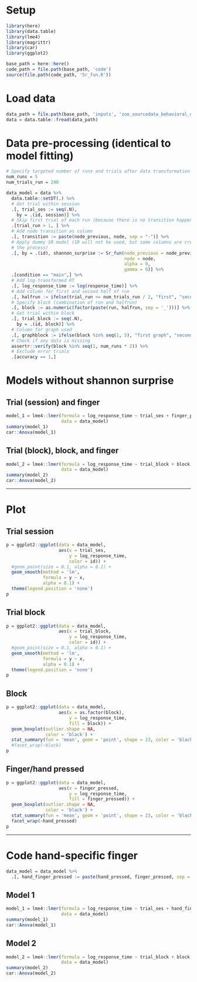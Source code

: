 
# Setup

```r
library(here)
library(data.table)
library(lme4)
library(magrittr)
library(car)
library(ggplot2)

base_path = here::here()
code_path = file.path(base_path, 'code')
source(file.path(code_path, 'Sr_fun.R'))
```


# Load data

```r
data_path = file.path(base_path, 'inputs', 'zoo_sourcedata_behavioral_data.csv')
data = data.table::fread(data_path)
```

# Data pre-processing (identical to model fitting)

```r
# Specify targeted number of runs and trials after data transformation
num_runs = 5
num_trials_run = 240

data_model = data %>%
  data.table::setDT(.) %>%
  # Get trial within session
  .[, trial_ses := seq(.N),
    by = .(id, session)] %>%
  # Skip first trial of each run (because there is no transition happening)
  .[trial_run > 1, ] %>%
  # Add node transition as column
  .[, transition := paste(node_previous, node, sep = "-")] %>%
  # Apply dummy SR model (SR will not be used, but some columns are created in 
  # the process)
  .[, by = .(id), shannon_surprise := Sr_fun(node_previous = node_previous,
                                             node = node,
                                             alpha = 0,
                                             gamma = 0)] %>%
  .[condition == "main",] %>%
  # Add log-transformed RT
  .[, log_response_time := log(response_time)] %>%
  # Add column for first and second half of run
  .[, halfrun := ifelse(trial_run <= num_trials_run / 2, "first", "second")] %>%
  # Specify block (combination of run and halfrun)
  .[, block := as.numeric(factor(paste(run, halfrun, sep = '_')))] %>%
  # Get trial within block
  .[, trial_block := seq(.N),
    by = .(id, block)] %>%
  # Column for graph used
  .[, graphblock := ifelse(block %in% seq(1, 5), "first graph", "second graph")] %>%
  # Check if any data is missing
  assertr::verify(block %in% seq(1, num_runs * 2)) %>%
  # Exclude error trials
  .[accuracy == 1,]

```


# Models without shannon surprise

## Trial (session) and finger

```r
model_1 = lme4::lmer(formula = log_response_time ~ trial_ses + finger_pressed + (1 | id),
                     data = data_model)
summary(model_1)
car::Anova(model_1)
```

## Trial (block), block, and finger

```r
model_2 = lme4::lmer(formula = log_response_time ~ trial_block + block + finger_pressed + (1 | id),
                     data = data_model)
summary(model_2)
car::Anova(model_2)
```

---

# Plot

## Trial session

```r
p = ggplot2::ggplot(data = data_model,
                    aes(x = trial_ses,
                        y = log_response_time,
                        color = id)) +
  #geom_point(size = 0.1, alpha = 0.1) +
  geom_smooth(method = 'lm',
              formula = y ~ x,
              alpha = 0.1) +
  theme(legend.position = 'none')
p
```

## Trial block

```r
p = ggplot2::ggplot(data = data_model,
                    aes(x = trial_block,
                        y = log_response_time,
                        color = id)) +
  #geom_point(size = 0.1, alpha = 0.1) +
  geom_smooth(method = 'lm',
              formula = y ~ x,
              alpha = 0.1) +
  theme(legend.position = 'none')
p
```

## Block

```r
p = ggplot2::ggplot(data = data_model,
                    aes(x = as.factor(block),
                        y = log_response_time,
                        fill = block)) +
  geom_boxplot(outlier.shape = NA,
               color = 'black') +
  stat_summary(fun = 'mean', geom = 'point', shape = 23, color = 'black', fill = 'white', size = 4)
  #facet_wrap(~block)
p
```


## Finger/hand pressed

```r
p = ggplot2::ggplot(data = data_model,
                    aes(x = finger_pressed,
                        y = log_response_time,
                        fill = finger_pressed)) +
  geom_boxplot(outlier.shape = NA,
               color = 'black') +
  stat_summary(fun = 'mean', geom = 'point', shape = 23, color = 'black', fill = 'white', size = 4) +
  facet_wrap(~hand_pressed)
p
```

---

# Code hand-specific finger

```r
data_model = data_model %>%
  .[, hand_finger_pressed := paste(hand_pressed, finger_pressed, sep = '_')]
```

## Model 1

```r
model_1 = lme4::lmer(formula = log_response_time ~ trial_ses + hand_finger_pressed + (1 | id),
                     data = data_model)
summary(model_1)
car::Anova(model_1)
```


## Model 2

```r
model_2 = lme4::lmer(formula = log_response_time ~ trial_block + block + hand_finger_pressed + (1 | id),
                     data = data_model)
summary(model_2)
car::Anova(model_2)
```

